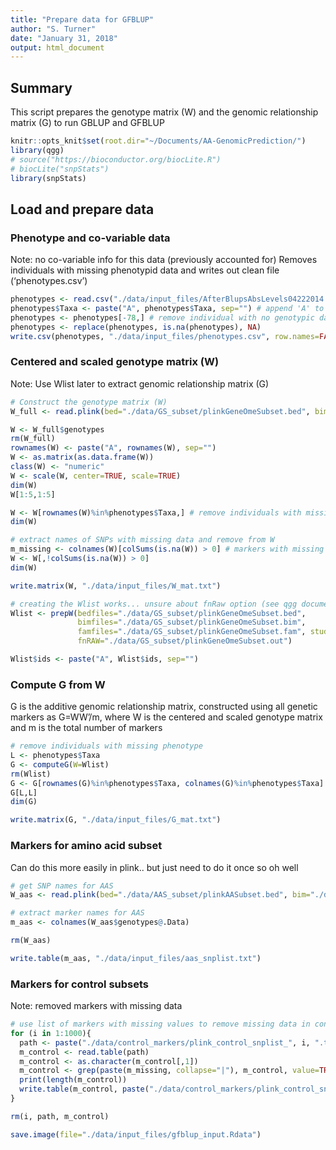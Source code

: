 ```yaml
---
title: "Prepare data for GFBLUP"
author: "S. Turner"
date: "January 31, 2018"
output: html_document
---
```

## Summary
This script prepares the genotype matrix (W) and the genomic relationship matrix (G) to run GBLUP and GFBLUP

```r
knitr::opts_knit$set(root.dir="~/Documents/AA-GenomicPrediction/")
library(qgg)
# source("https://bioconductor.org/biocLite.R")
# biocLite("snpStats")
library(snpStats)
```

## Load and prepare data

### Phenotype and co-variable data
Note: no co-variable info for this data (previously accounted for)
Removes individuals with missing phenotypid data and writes out clean file ('phenotypes.csv')
```r
phenotypes <- read.csv("./data/input_files/AfterBlupsAbsLevels04222014.csv")
phenotypes$Taxa <- paste("A", phenotypes$Taxa, sep="") # append 'A' to taxa names
phenotypes <- phenotypes[-78,] # remove individual with no genotypic data
phenotypes <- replace(phenotypes, is.na(phenotypes), NA)
write.csv(phenotypes, "./data/input_files/phenotypes.csv", row.names=FALSE)
```

### Centered and scaled genotype matrix (W)
Note: Use Wlist later to extract genomic relationship matrix (G)
```r
# Construct the genotype matrix (W)
W_full <- read.plink(bed="./data/GS_subset/plinkGeneOmeSubset.bed", bim="./data/GS_subset/plinkGeneOmeSubset.bim", fam="./data/GS_subset/plinkGeneOmeSubset.fam", na.strings=c("-9"), sep=".")

W <- W_full$genotypes
rm(W_full)
rownames(W) <- paste("A", rownames(W), sep="")
W <- as.matrix(as.data.frame(W))
class(W) <- "numeric"
W <- scale(W, center=TRUE, scale=TRUE)
dim(W)
W[1:5,1:5]

W <- W[rownames(W)%in%phenotypes$Taxa,] # remove individuals with missing phenotypic data
dim(W)

# extract names of SNPs with missing data and remove from W
m_missing <- colnames(W)[colSums(is.na(W)) > 0] # markers with missing data in full set
W <- W[,!colSums(is.na(W)) > 0]
dim(W)

write.matrix(W, "./data/input_files/W_mat.txt")

# creating the Wlist works... unsure about fnRaw option (see qgg documentation - should be able to construct W and G from this command)
Wlist <- prepW(bedfiles="./data/GS_subset/plinkGeneOmeSubset.bed",
               bimfiles="./data/GS_subset/plinkGeneOmeSubset.bim",
               famfiles="./data/GS_subset/plinkGeneOmeSubset.fam", study="AA-gfblup",
               fnRAW="./data/GS_subset/plinkGeneOmeSubset.out")

Wlist$ids <- paste("A", Wlist$ids, sep="") 

```

### Compute G from W
G is the additive genomic relationship matrix, constructed using all genetic markers as G=WW'/m, where W is the centered and scaled genotype matrix and m is the total number of markers 

```r
# remove individuals with missing phenotype
L <- phenotypes$Taxa
G <- computeG(W=Wlist)
rm(Wlist)
G <- G[rownames(G)%in%phenotypes$Taxa, colnames(G)%in%phenotypes$Taxa] # remove individuals with missing data
G[L,L]
dim(G)

write.matrix(G, "./data/input_files/G_mat.txt")
```

### Markers for amino acid subset
Can do this more easily in plink.. but just need to do it once so oh well 
```r
# get SNP names for AAS
W_aas <- read.plink(bed="./data/AAS_subset/plinkAASubset.bed", bim="./data/AAS_subset/plinkAASubset.bim", fam="./data/AAS_subset/plinkAASubset.fam", na.strings=c("-9"), sep=".")

# extract marker names for AAS
m_aas <- colnames(W_aas$genotypes@.Data)

rm(W_aas)

write.table(m_aas, "./data/input_files/aas_snplist.txt")
```

### Markers for control subsets
Note: removed markers with missing data

```r
# use list of markers with missing values to remove missing data in control subsets
for (i in 1:1000){
  path <- paste("./data/control_markers/plink_control_snplist_", i, ".txt", sep="")
  m_control <- read.table(path)
  m_control <- as.character(m_control[,1])
  m_control <- grep(paste(m_missing, collapse="|"), m_control, value=TRUE, invert=TRUE)
  print(length(m_control))
  write.table(m_control, paste("./data/control_markers/plink_control_snplist_", i, ".txt", sep=""))
}

rm(i, path, m_control)

```

```r
save.image(file="./data/input_files/gfblup_input.Rdata")
```